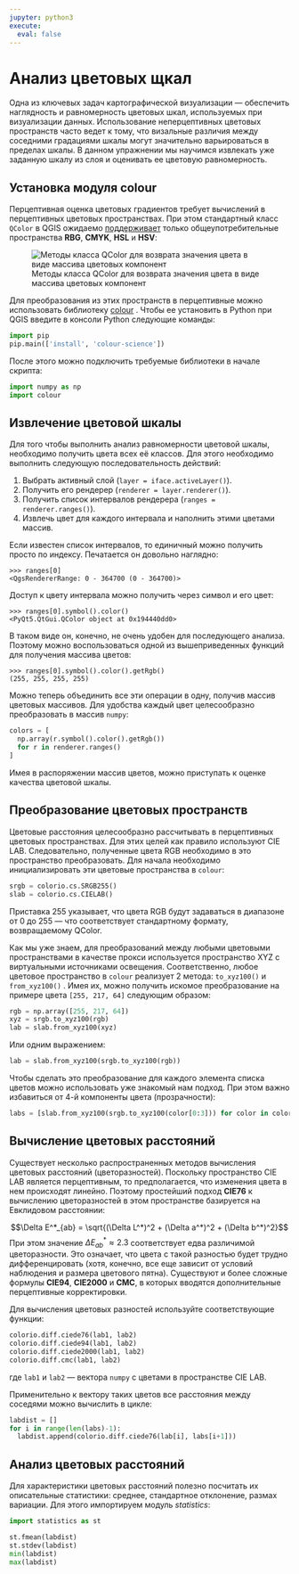 ```yaml
---
jupyter: python3
execute:
  eval: false
---
```


# Анализ цветовых щкал

Одна из ключевых задач картографической визуализации --- обеспечить наглядность и равномерность цветовых шкал, используемых при визуализации данных. Использование неперцептивных цветовых пространств часто ведет к тому, что визальные различия между соседними градациями шкалы могут значительно варьироваться в пределах шкалы. В данном упражнении мы научимся извлекать уже заданную шкалу из слоя и оценивать ее цветовую равномерность.

## Установка модуля colour

Перцептивная оценка цветовых градиентов требует вычислений в перцептивных цветовых пространствах. При этом стандартный класс `QColor` в QGIS ожидаемо [поддерживает](https://doc.qt.io/qtforpython-5/PySide2/QtGui/QColor.html) только общеупотребительные пространства **RBG**, **CMYK**, **HSL** и **HSV**:

![Методы класса QColor для возврата значения цвета в виде массива цветовых компонент](images/paste-83DE56B6.png)

Для преобразования из этих пространств в перцептивные можно использовать библиотеку [colour](https://colour.readthedocs.io/en/develop/index.html) . Чтобы ее установить в Python при QGIS введите в консоли Python следующие команды:

```python
import pip
pip.main(['install', 'colour-science'])
```

После этого можно подключить требуемые библиотеки в начале скрипта:

```python
import numpy as np
import colour
```

## Извлечение цветовой шкалы

Для того чтобы выполнить анализ равномерности цветовой шкалы, необходимо получить цвета всех её классов. Для этого необходимо выполнить следующую последовательность действий:

1.  Выбрать активный слой (`layer = iface.activeLayer()`).
2.  Получить его рендерер (`renderer = layer.renderer()`).
3.  Получить список интервалов рендерера (`ranges = renderer.ranges()`).
4.  Извлечь цвет для каждого интервала и наполнить этими цветами массив.

Если известен список интервалов, то единичный можно получить просто по индексу. Печатается он довольно наглядно:

```
>>> ranges[0]
<QgsRendererRange: 0 - 364700 (0 - 364700)>
```

Доступ к цвету интервала можно получить через символ и его цвет:

```
>>> ranges[0].symbol().color()
<PyQt5.QtGui.QColor object at 0x194440dd0>
```

В таком виде он, конечно, не очень удобен для последующего анализа. Поэтому можно воспользоваться одной из вышеприведенных функций для получения массива цветов:

```
>>> ranges[0].symbol().color().getRgb()
(255, 255, 255, 255)
```

Можно теперь объединить все эти операции в одну, получив массив цветовых массивов. Для удобства каждый цвет целесообразно преобразовать в массив `numpy`:

```python
colors = [
  np.array(r.symbol().color().getRgb())
  for r in renderer.ranges()
]
```

Имея в распоряжении массив цветов, можно приступать к оценке качества цветовой шкалы.

## Преобразование цветовых пространств

Цветовые расстояния целесообразно рассчитывать в перцептивных цветовых пространствах. Для этих целей как правило используют CIE LAB. Следовательно, полученные цвета RGB необходимо в это пространство преобразовать. Для начала необходимо инициализировать эти цветовые пространства в `colour`:

```python
srgb = colorio.cs.SRGB255()
slab = colorio.cs.CIELAB()
```

Приставка 255 указывает, что цвета RGB будут задаваться в диапазоне от 0 до 255 --- что соответствует стандартному формату, возвращаемому QColor.

Как мы уже знаем, для преобразований между любыми цветовыми пространствами в качестве прокси используется пространство XYZ с виртуальными источниками освещения. Соответственно, любое цветовое пространство в `colour` реализует 2 метода: `to_xyz100()` и `from_xyz100()` . Имея их, можно получить искомое преобразование на примере цвета `[255, 217, 64]` следующим образом:

```python
rgb = np.array([255, 217, 64])
xyz = srgb.to_xyz100(rgb)
lab = slab.from_xyz100(xyz)
```

Или одним выражением:

```python
lab = slab.from_xyz100(srgb.to_xyz100(rgb))
```

Чтобы сделать это преобразование для каждого элемента списка цветов можно использовать уже знакомый нам подход. При этом важно избавиться от 4-й компоненты цвета (прозрачности):

```python
labs = [slab.from_xyz100(srgb.to_xyz100(color[0:3])) for color in colors]
```

## Вычисление цветовых расстояний

Существует несколько распространенных методов вычисления цветовых расстояний (цветоразностей). Поскольку пространство CIE LAB является перцептивным, то предполагается, что изменения цвета в нем происходят линейно. Поэтому простейший подход __CIE76__ к вычислению цветоразностей в этом пространстве базируется на Евклидовом расстоянии:

$$\Delta E^*_{ab} = \sqrt{(\Delta L^*)^2 + (\Delta a^*)^2 + (\Delta b^*)^2}$$
При этом значение $\Delta E^*_{ab} \approx 2.3$ соответствует едва различимой цветоразности. Это означает, что цвета с такой разностью будет трудно дифференцировать (хотя, конечно, все еще зависит от условий наблюдения и размера цветового пятна). Существуют и более сложные формулы __CIE94__, __CIE2000__ и __CMC__, в которых вводятся дополнительные перцептивные корректировки. 

Для вычисления цветовых разностей используйте соответствующие функции:
```python
colorio.diff.ciede76(lab1, lab2)
colorio.diff.ciede94(lab1, lab2)
colorio.diff.ciede2000(lab1, lab2)
colorio.diff.cmc(lab1, lab2)
```

где `lab1` и `lab2` — вектора `numpy` с цветами в пространстве CIE LAB.

Применительно к вектору таких цветов все расстояния между соседями можно вычислить в цикле:
```python
labdist = []
for i in range(len(labs)-1):
  labdist.append(colorio.diff.ciede76(lab[i], labs[i+1]))
```

## Анализ цветовых расстояний

Для характеристики цветовых расстояний полезно посчитать их описательные статистики: среднее, стандартное отклонение, размах вариации. Для этого импортируем модуль _statistics_:
```python
import statistics as st

st.fmean(labdist)
st.stdev(labdist)
min(labdist)
max(labdist)
```